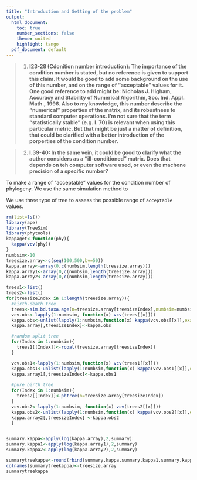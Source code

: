 ```yaml
---
title: "Introduction and Setting of the problem"
output:
  html_document: 
    toc: true
    number_sections: false
    theme: united
    highlight: tango
  pdf_document: default
---
```


>1. **I23-28 (Cdonition number introduction): The importance of the condition number is stated, but no reference is given to support this claim. It would be good to add some background on the use of this number, and on the range of "acceptable" values for it. One good reference to add might be: Nicholas J. Higham, Accuracy and Stability of Numerical Algorithm, Soc. Ind. Appl. Math., 1996. Also to my knowledge, this number describe the "numerical" properties of the matrix, and its robustness to standard computer operations. I'm not sure that the term "statistically stable" (e.g. I. 70) is relevant when using this particular metric. But that might be just a matter of definition, that could be clarified with a better introduction of the porperties of the condition number.**

>2. **I.39-40: In the same vein, it could be good to clarify what the author considers as a "ill-conditioned" matrix. Does that depends on teh computer software used, or even the machone precision of a specific number?**


To make a range of "acceptable" values for the condition number of phylogeny.
We use the same simulation method to 


We use three type of tree to assess the possible range of `acceptable` values.

```r
rm(list=ls())
library(ape)
library(TreeSim)
library(phytools)
kappaget<-function(phy){
  kappa(vcv(phy))
}
numbsim<-10
treesize.array<-c(seq(100,500,by=50))
kappa.array<-array(0,c(numbsim,length(treesize.array)))
kappa.array1<-array(0,c(numbsim,length(treesize.array)))
kappa.array2<-array(0,c(numbsim,length(treesize.array)))

trees1<-list()
trees2<-list()
for(treesizeIndex in 1:length(treesize.array)){
  #birth-death tree
  trees<-sim.bd.taxa.age(n=treesize.array[treesizeIndex],numbsim=numbsim,lambda=0.4,mu=0.1,frac=.5,age=log(treesize.array[treesizeIndex])/0.3)
  vcv.obs<-lapply(1:numbsim, function(x) vcv(trees[[x]]))
  kappa.obs<-unlist(lapply(1:numbsim,function(x) kappa(vcv.obs[[x]],exact=TRUE)))
  kappa.array[,treesizeIndex]<-kappa.obs

  #random split tree
  for(Index in 1:numbsim){
    trees1[[Index]]<-rcoal(treesize.array[treesizeIndex])
  }

  vcv.obs1<-lapply(1:numbsim,function(x) vcv(trees1[[x]]))
  kappa.obs1<-unlist(lapply(1:numbsim,function(x) kappa(vcv.obs1[[x]],exact=TRUE)))
  kappa.array1[,treesizeIndex]<-kappa.obs1    
  
  #pure birth tree
  for(Index in 1:numbsim){
    trees2[[Index]]<-pbtree(n=treesize.array[treesizeIndex])
  }
  vcv.obs2<-lapply(1:numbsim, function(x) vcv(trees2[[x]]))
  kappa.obs2<-unlist(lapply(1:numbsim,function(x) kappa(vcv.obs2[[x]],exact=TRUE)))
  kappa.array2[,treesizeIndex] <-kappa.obs2
  }


summary.kappa<-apply(log(kappa.array),2,summary)
summary.kappa1<-apply(log(kappa.array1),2,summary)
summary.kappa2<-apply(log(kappa.array2),2,summary)

summarytreekappa<-round(rbind(summary.kappa,summary.kappa1,summary.kappa2))
colnames(summarytreekappa)<-treesize.array
summarytreekappa
```





